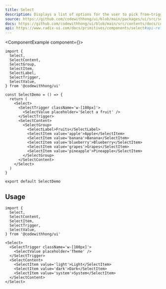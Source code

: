 ```yaml
---
title: Select
description: Displays a list of options for the user to pick from—triggered by a button.
source: https://github.com/codewithhong/ui/blob/main/packages/ui/src/select.tsx
docs: https://github.com/codewithhong/ui/blob/main/src/contents/docs/components/select.mdx
api: https://www.radix-ui.com/docs/primitives/components/select#api-reference
---
```


<ComponentExample component={<SelectDemo />}>
  ```tsx
  import {
    Select,
    SelectContent,
    SelectGroup,
    SelectItem,
    SelectLabel,
    SelectTrigger,
    SelectValue,
  } from '@codewithhong/ui'

  const SelectDemo = () => {
    return (
      <Select>
        <SelectTrigger className='w-[180px]'>
          <SelectValue placeholder='Select a fruit' />
        </SelectTrigger>
        <SelectContent>
          <SelectGroup>
            <SelectLabel>Fruits</SelectLabel>
            <SelectItem value='apple'>Apple</SelectItem>
            <SelectItem value='banana'>Banana</SelectItem>
            <SelectItem value='blueberry'>Blueberry</SelectItem>
            <SelectItem value='grapes'>Grapes</SelectItem>
            <SelectItem value='pineapple'>Pineapple</SelectItem>
          </SelectGroup>
        </SelectContent>
      </Select>
    )
  }

  export default SelectDemo
  ```
</ComponentExample>

## Usage

```tsx
import {
  Select,
  SelectContent,
  SelectItem,
  SelectTrigger,
  SelectValue,
} from '@codewithhong/ui'
```

```tsx
<Select>
  <SelectTrigger className='w-[180px]'>
    <SelectValue placeholder='Theme' />
  </SelectTrigger>
  <SelectContent>
    <SelectItem value='light'>Light</SelectItem>
    <SelectItem value='dark'>Dark</SelectItem>
    <SelectItem value='system'>System</SelectItem>
  </SelectContent>
</Select>
```
